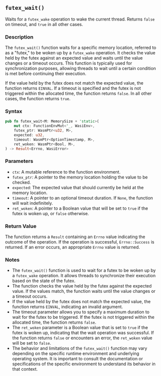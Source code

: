 ## `futex_wait()`

Waits for a `futex_wake` operation to wake the current thread. Returns `false` on timeout, and `true` in all other cases.

### Description

The `futex_wait()` function waits for a specific memory location, referred to as a "futex," to be woken up by a `futex_wake` operation. It checks the value held by the futex against an expected value and waits until the value changes or a timeout occurs. This function is typically used for synchronization purposes, allowing threads to wait until a certain condition is met before continuing their execution.

If the value held by the futex does not match the expected value, the function returns `EINVAL`. If a timeout is specified and the futex is not triggered within the allocated time, the function returns `false`. In all other cases, the function returns `true`.

### Syntax

```rust
pub fn futex_wait<M: MemorySize + 'static>(
    mut ctx: FunctionEnvMut<'_, WasiEnv>,
    futex_ptr: WasmPtr<u32, M>,
    expected: u32,
    timeout: WasmPtr<OptionTimestamp, M>,
    ret_woken: WasmPtr<Bool, M>,
) -> Result<Errno, WasiError>
```

### Parameters

- `ctx`: A mutable reference to the function environment.
- `futex_ptr`: A pointer to the memory location holding the value to be checked.
- `expected`: The expected value that should currently be held at the memory location.
- `timeout`: A pointer to an optional timeout duration. If `None`, the function will wait indefinitely.
- `ret_woken`: A pointer to a Boolean value that will be set to `true` if the futex is woken up, or `false` otherwise.

### Return Value

The function returns a `Result` containing an `Errno` value indicating the outcome of the operation. If the operation is successful, `Errno::Success` is returned. If an error occurs, an appropriate `Errno` value is returned.

### Notes

- The `futex_wait()` function is used to wait for a futex to be woken up by a `futex_wake` operation. It allows threads to synchronize their execution based on the state of the futex.
- The function checks the value held by the futex against the expected value. If the values match, the function waits until the value changes or a timeout occurs.
- If the value held by the futex does not match the expected value, the function returns `EINVAL`, indicating an invalid argument.
- The timeout parameter allows you to specify a maximum duration to wait for the futex to be triggered. If the futex is not triggered within the allocated time, the function returns `false`.
- The `ret_woken` parameter is a Boolean value that is set to `true` if the futex is woken up, indicating that the wait operation was successful. If the function returns `false` or encounters an error, the `ret_woken` value will be set to `false`.
- The behavior and limitations of the `futex_wait()` function may vary depending on the specific runtime environment and underlying operating system. It is important to consult the documentation or specifications of the specific environment to understand its behavior in that context.
